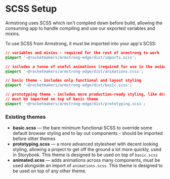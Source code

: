 
<Meta title="Setup/SCSS" />

# SCSS Setup

Armstrong uses SCSS which isn't compiled down before build, allowing the consuming app to handle compiling and use our exported variables and mixins.

To use SCSS from Armstrong, it must be imported into your app's SCSS:

```css
// variables and mixins - required for the rest of armstrong to work
@import '~@rocketmakers/armstrong-edge/dist/imports.scss';

// includes a tonne of useful animations (required for use in the animated.scss theme)
@import '~@rocketmakers/armstrong-edge/dist/animations.scss';

// basic theme - includes only functional and layout styling
@import '~@rocketmakers/armstrong-edge/dist/basic.scss';

// prototyping theme - includes more production-ready styling, like drop shadows and colours
// must be imported on top of basic theme
@import '~@rocketmakers/armstrong-edge/dist/prototyping.scss';
```

### Existing themes

- **basic.scss** — the bare minimum functional SCSS to override some default browser styling and to lay out components - should be imported before other themes
- **prototyping.scss** — a more advanced stylesheet with decent looking styling, allowing a project to get off the ground a lot more quickly, used in Storybook. This theme is designed to be used on top of `basic.scss`
- **animated.scss** — adds animations across many components, must be used alongside an import of `animations.scss`. This theme is designed to be used on top of any other theme.
